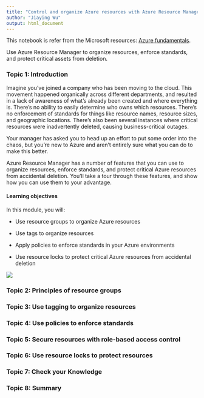 ```yaml
---
title: "Control and organize Azure resources with Azure Resource Manager"
author: "Jiaying Wu"
output: html_document
---
```


This notebook is refer from the Microsoft resources: [Azure fundamentals](https://docs.microsoft.com/en-gb/learn/paths/azure-fundamentals/).

Use Azure Resource Manager to organize resources, enforce standards, and protect critical assets from deletion.

### Topic 1: Introduction

Imagine you've joined a company who has been moving to the cloud. This movement happened organically across different departments, and resulted in a lack of awareness of what's already been created and where everything is. There's no ability to easily determine who owns which resources. There's no enforcement of standards for things like resource names, resource sizes, and geographic locations. There's also been several instances where critical resources were inadvertently deleted, causing business-critical outages.

Your manager has asked you to head up an effort to put some order into the chaos, but you're new to Azure and aren't entirely sure what you can do to make this better.

Azure Resource Manager has a number of features that you can use to organize resources, enforce standards, and protect critical Azure resources from accidental deletion. You'll take a tour through these features, and show how you can use them to your advantage.

#### Learning objectives

In this module, you will:

- Use resource groups to organize Azure resources

- Use tags to organize resources

- Apply policies to enforce standards in your Azure environments

- Use resource locks to protect critical Azure resources from accidental deletion

![](image/F11_intro_note.png)


### Topic 2: Principles of resource groups



### Topic 3: Use tagging to organize resources



### Topic 4: Use policies to enforce standards



### Topic 5: Secure resources with role-based access control



### Topic 6: Use resource locks to protect resources



### Topic 7: Check your Knowledge



### Topic 8: Summary









